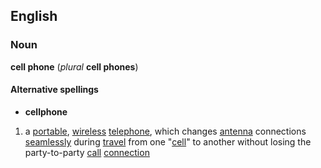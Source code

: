 == English ==
=== Noun ===
'''cell phone''' (''plural'' '''cell phones''')

====Alternative spellings====
*'''cellphone'''

# a [[portable]], [[wireless]] [[telephone]], which changes [[antenna]] connections [[seamlessly]] during [[travel]] from one "[[cell]]" to another without losing the party-to-party [[call]] [[connection]]